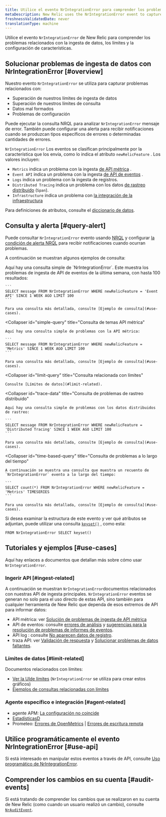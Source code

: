 ```yaml
---
title: Utilice el evento NrIntegrationError para comprender los problemas de ingesta de datos
metaDescription: New Relic uses the NrIntegrationError event to capture problems with data ingest and limits.
freshnessValidatedDate: never
translationType: machine
---
```


Utilice el evento `NrIntegrationError` de New Relic para comprender los problemas relacionados con la ingesta de datos, los límites y la configuración de características.

## Solucionar problemas de ingesta de datos con NrIntegrationError [#overview]

Nuestro evento `NrIntegrationError` se utiliza para capturar problemas relacionados con:

* Superación de nuestros límites de ingesta de datos
* Superación de nuestros límites de consulta
* Datos mal formados
* Problemas de configuración

Puede ejecutar la consulta NRQL para analizar `NrIntegrationError` mensaje de error. También puede configurar una alerta para recibir notificaciones cuando se produzcan tipos específicos de errores o determinadas cantidades de errores.

`NrIntegrationError` Los eventos se clasifican principalmente por la característica que los envía, como lo indica el atributo `newRelicFeature` . Los valores incluyen:

* `Metrics` indica un problema con la ingesta [de API métrica](/docs/telemetry-data-platform/ingest-apis/metric-api/introduction-metric-api) .
* `Event API` indica un problema con la ingesta [de API de eventos](/docs/telemetry-data-platform/ingest-apis/introduction-event-api) .
* `Logs` indica un problema con la ingesta de registros.
* `Distributed Tracing` indica un problema con los datos [de rastreo distribuido](/docs/distributed-tracing/concepts/introduction-distributed-tracing) (`Span`).
* `Infrastructure` indica un problema con [la integración de la infraestructura](/docs/infrastructure/infrastructure-integrations/get-started/introduction-infrastructure-integrations/)

Para definiciones de atributos, consulte el [diccionario de datos](/attribute-dictionary/?event=NrIntegrationError).

## Consulta y alerta [#query-alert]

Puede consultar `NrIntegrationError` evento usando [NRQL](/docs/query-your-data/nrql-new-relic-query-language/get-started/introduction-nrql-new-relics-query-language) y configurar [la condición de alerta NRQL](/docs/alerts-applied-intelligence/new-relic-alerts/alert-conditions/create-nrql-alert-conditions) para recibir notificaciones cuando ocurran problemas.

A continuación se muestran algunos ejemplos de consulta:

<CollapserGroup>
  <Collapser
    id="simple-query"
    title="Consulta de problemas de API de evento"
  >
    Aquí hay una consulta simple de `NrIntegrationError`. Este muestra los problemas de ingesta de API de eventos de la última semana, con hasta 100 resultados:

    ```
    SELECT message FROM NrIntegrationError WHERE newRelicFeature = 'Event API' SINCE 1 WEEK AGO LIMIT 100
    ```

    Para una consulta más detallada, consulte [Ejemplo de consulta](#use-cases).
  </Collapser>

  <Collapser
    id="simple-query"
    title="Consulta de temas API métrica"
  >
    Aquí hay una consulta simple de problemas con la API métrica:

    ```
    SELECT message FROM NrIntegrationError WHERE newRelicFeature = 'Metrics' SINCE 1 WEEK AGO LIMIT 100
    ```

    Para una consulta más detallada, consulte [Ejemplo de consulta](#use-cases).
  </Collapser>

  <Collapser
    id="limit-query"
    title="Consulta relacionada con límites"
  >
    Consulte [Límites de datos](#limit-related).
  </Collapser>

  <Collapser
    id="trace-data"
    title="Consulta de problemas de rastreo distribuido"
  >
    Aquí hay una consulta simple de problemas con los datos distribuidos de rastreo:

    ```
    SELECT message FROM NrIntegrationError WHERE newRelicFeature = 'Distributed Tracing' SINCE 1 WEEK AGO LIMIT 100
    ```

    Para una consulta más detallada, consulte [Ejemplo de consulta](#use-cases).
  </Collapser>

  <Collapser
    id="time-based-query"
    title="Consulta de problemas a lo largo del tiempo"
  >
    A continuación se muestra una consulta que muestra un recuento de `NrIntegrationError` evento a lo largo del tiempo:

    ```
    SELECT count(*) FROM NrIntegrationError WHERE newRelicFeature = 'Metrics' TIMESERIES
    ```

    Para una consulta más detallada, consulte [Ejemplo de consulta](#use-cases).
  </Collapser>
</CollapserGroup>

Si desea examinar la estructura de este evento y ver qué atributos se adjuntan, puede utilizar una consulta [`keyset()`](/docs/query-your-data/nrql-new-relic-query-language/get-started/nrql-syntax-clauses-functions/#keyset) , como esta:

```
FROM NrIntegrationError SELECT keyset()
```

## Tutoriales y ejemplos [#use-cases]

Aquí hay enlaces a documentos que detallan más sobre cómo usar `NrIntegrationError`.

### Ingerir API [#ingest-related]

A continuación se muestran `NrIntegrationError`documentos relacionados con nuestras API de ingesta principales. `NrIntegrationError` eventos se generan no solo para el uso directo de estas API, sino también para cualquier herramienta de New Relic que dependa de esos extremos de API para informar datos:

* API métrica: ver [Solución de problemas de ingesta de API métrica](/docs/telemetry-data-platform/ingest-apis/metric-api/troubleshoot-nrintegrationerror-events)
* API de eventos: consulte [errores de análisis](/docs/telemetry-data-platform/ingest-apis/introduction-event-api/#errors-parsing) y [sugerencias para la resolución de problemas de informes de eventos](/docs/telemetry-data-platform/ingest-apis/introduction-event-api/#nrIntegration).
* API log : consulte [No aparecen datos de registro](/docs/logs/log-management/troubleshooting/no-log-data-appears-ui).
* traza API: ver [Validación de respuesta](/docs/distributed-tracing/trace-api/trace-api-general-requirements-limits/#response-validation) y [Solucionar problemas de datos faltantes](/docs/apm/distributed-tracing/trace-api/troubleshooting-missing-trace-api-data).

### Límites de datos [#limit-related]

Documentos relacionados con límites:

* [Ver la UIde límites](/docs/telemetry-data-platform/manage-data/view-system-limits) (`NrIntegrationError` se utiliza para crear estos gráficos)
* [Ejemplos de consultas relacionadas con límites](/docs/telemetry-data-platform/manage-data/query-limits)

### Agente específico e integración [#agent-related]

* agente APM: [La configuración no coincide](/docs/agents/manage-apm-agents/troubleshooting/agent-nrintegrationerrors-appear-insights)
* [EstadísticasD](/docs/integrations/host-integrations/host-integrations-list/statsd-monitoring-integration-version-2)
* Prometeo: [Errores de OpenMetrics](/docs/integrations/prometheus-integrations/troubleshooting/rate-limit-errors-prometheus-integration) \| [Errores de escritura remota](/docs/integrations/prometheus-integrations/install-configure-remote-write/remote-write-errors-error-messages)

## Utilice programáticamente el evento NrIntegrationError [#use-api]

Si está interesado en manipular estos eventos a través de API, consulte [Uso programático de NrIntegrationError](/docs/telemetry-data-platform/ingest-apis/metric-api/troubleshoot-nrintegrationerror-events/#programmatically-retrieve-nrintegrationerror-events).

## Comprender los cambios en su cuenta [#audit-events]

Si está tratando de comprender los cambios que se realizaron en su cuenta de New Relic (como cuando un usuario realizó un cambio), consulte [`NrAuditEvent`](/docs/telemetry-data-platform/understand-data/event-data/nrauditevent-event-data-query-examples).
